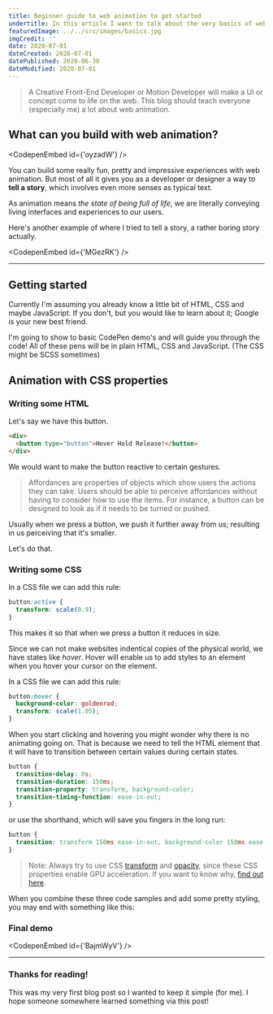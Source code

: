 ```yaml
---
title: Beginner guide to web animation to get started
undertitle: In this article I want to talk about the very basics of web animation
featuredImage: ../../src/images/basics.jpg
imgCredit: ''
date: 2020-07-01
dateCreated: 2020-07-01
datePublished: 2020-06-30
dateModified: 2020-07-01
---
```



<ToC mdx={props.mdx} slugger={props.slugger} />

> A Creative Front-End Developer or Motion Developer will make a UI or concept come to life on the web. This blog should teach everyone (especially me) a lot about web animation.

## What can you build with web animation?

<CodepenEmbed id={'oyzadW'} />

You can build some really fun, pretty and impressive experiences with web animation.
But most of all it gives you as a developer or designer a way to **tell a story**, which involves even more senses as typical text.

As animation means _the state of being full of life_, we are literally conveying living interfaces and experiences to our users.

Here's another example of where I tried to tell a story, a rather boring story actually.

<CodepenEmbed id={'MGezRK'} />

---

## Getting started

Currently I'm assuming you already know a little bit of HTML, CSS and maybe JavaScript.
If you don't, but you would like to learn about it; Google is your new best friend.

I'm going to show to basic CodePen demo's and will guide you through the code!
All of these pens will be in plain HTML, CSS and JavaScript. (The CSS might be SCSS sometimes)

## Animation with CSS properties

### Writing some HTML

Let's say we have this button.

```html
<div>
  <button type="button">Hover Hold Release!</button>
</div>
```

We would want to make the button reactive to certain gestures.

> Affordances are properties of objects which show users the actions they can take. Users should be able to perceive affordances without having to consider how to use the items. For instance, a button can be designed to look as if it needs to be turned or pushed.

Usually when we press a button, we push it further away from us; resulting in us perceiving that it's smaller.

Let's do that.

### Writing some CSS

In a CSS file we can add this rule:

```css
button:active {
  transform: scale(0.9);
}
```

This makes it so that when we press a button it reduces in size.

Since we can not make websites indentical copies of the physical world, we have states like _hover_.
Hover will enable us to add styles to an element when you hover your cursor on the element.

In a CSS file we can add this rule:

```css
button:hover {
  background-color: goldenrod;
  transform: scale(1.05);
}
```

When you start clicking and hovering you might wonder why there is no animating going on.
That is because we need to tell the HTML element that it will have to transition between certain values during certain states.

```css
button {
  transition-delay: 0s;
  transition-duration: 150ms;
  transition-property: transform, background-color;
  transition-timing-function: ease-in-out;
}
```

or use the shorthand, which will save you fingers in the long run:

```css
button {
  transition: transform 150ms ease-in-out, background-color 150ms ease-in-out;
}
```

> Note: Always try to use CSS [transform](https://developer.mozilla.org/en-US/docs/Web/CSS/transform) and [opacity](https://developer.mozilla.org/en-US/docs/Web/CSS/opacity), since these CSS properties enable GPU acceleration. If you want to know why, [find out here](https://developers.google.com/web/fundamentals/performance/rendering).

When you combine these three code samples and add some pretty styling, you may end with something like this:

### Final demo

<CodepenEmbed id={'BajmWyV'} />

---

### Thanks for reading!

This was my very first blog post so I wanted to keep it simple (for me). I hope someone somewhere learned something via this post!

